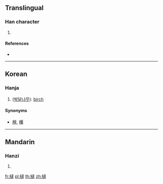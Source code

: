 ==Translingual==

===Han character===
{{Han char|rn=75|rad=木|as=13|sn=17|four=|canj=DYGQ}}

# {{defn|Han|sort=木13}}

====References====
* {{Han ref|kx=0555.320|dkj=15625|dj=0945.170|hdz=21299.020|uh=6A7D|ud=27261}}

----

==Korean==

===Hanja===
{{ko-hanja|hangeul=달|eumhun=|rv=dal|mr=tal|y=tal}}

# ([[박달나무]]): [[birch]]

====Synonyms====
* [[檀]], [[樺]]

----

==Mandarin==

===Hanzi===
{{cmn-hanzi|pin=[[tà]] ([[ta4]])|wg=t'a<sup>4</sup>}}

# {{defn|lang=cmn|sort=木13}}

[[fr:橽]]
[[pl:橽]]
[[th:橽]]
[[zh:橽]]